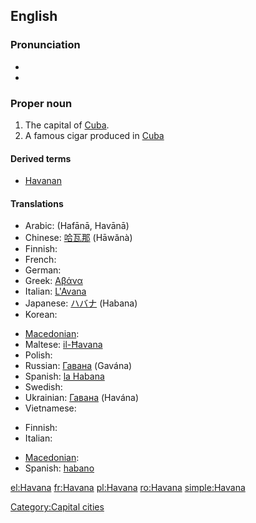 {{wikipedia}}
==English==

===Pronunciation===
* {{IPA|/həˈvænə/}}
* {{rhymes|ænə}}

===Proper noun===
{{en-proper noun}}

# The capital of [[Cuba]].
# A famous cigar produced in [[Cuba]]

====Derived terms====
* [[Havanan]]

====Translations====
{{trans-top|capital}}
* Arabic: {{Arab|[[هافانا]]}} (Hafānā, Havānā) {{f}}
* Chinese: [[哈瓦那]] (Hāwǎnà)
* Finnish: {{t+|fi|Havanna}}
* French: {{t+|fr|La Havane|f}}
* German: {{t+|de|Havanna|f}}
* Greek: [[Αβάνα]]
* Italian: [[L'Avana]] {{f}}
* Japanese: [[ハバナ]] (Habana)
* Korean: {{t-|ko|아바나|f|sc=Hang}}
{{trans-mid}}
* [[Macedonian]]: {{t|mk|Хавана|f|tr=Havána|sc=Cyrl}}
* Maltese: [[il-Ħavana]]
* Polish: {{t+|pl|Hawana|f}}
* Russian: [[Гавана]] (Gavána) {{f}}
* Spanish: [[la Habana]] {{f}}
* Swedish: {{t-|sv|Havanna}}
* Ukrainian: [[Гавана]] (Havána) {{f}}
* Vietnamese: {{t|vi|La Habana|xs=Vietnamese}}
{{trans-bottom}}

{{trans-top|cigar}}
* Finnish: {{t-|fi|havannalainen}}
* Italian: {{t+|it|avana|m}}
{{trans-mid}}
* [[Macedonian]]: {{t|mk|хаванска пура|f|tr=hávanska púra|sc=Cyrl}}
* Spanish: [[habano]] {{m}}
{{trans-bottom}}

[[Category:Capital cities]]

[[el:Havana]]
[[fr:Havana]]
[[pl:Havana]]
[[ro:Havana]]
[[simple:Havana]]